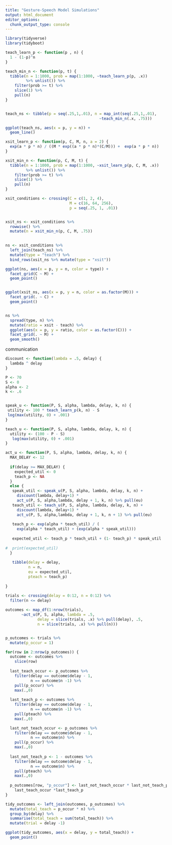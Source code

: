 ```yaml
---
title: "Gesture-Speech Model Simulations"
output: html_document
editor_options: 
  chunk_output_type: console
---
```


```r
library(tidyverse)
library(tidyboot)
```

```r
teach_learn_p <- function(p , n) {
  1 - (1-p)^n
}

teach_min_n <- function(p, t) {
  tibble(n = 1:1000, prob = map(1:1000, ~teach_learn_p(p, .x)) 
         %>% unlist()) %>%
    filter(prob >= t) %>%
    slice(1) %>%
    pull(n)
}


teach_ns <- tibble(p = seq(.25,1,.01), n = map_int(seq(.25,1,.01), 
                                         ~teach_min_n(.x, .75)))

ggplot(teach_ns, aes(x = p, y = n)) + 
  geom_line()
```

```r
xsit_learn_p <- function(p, C, M, n, a = 2) {
  exp(a * p * n) / ((M * exp((a * p * n)*(C/M))) +  exp(a * p * n))
}

xsit_min_n <- function(p, C, M, t) {
  tibble(n = 1:1000, prob = map(1:1000, ~xsit_learn_p(p, C, M, .x)) 
         %>% unlist()) %>%
    filter(prob >= t) %>%
    slice(1) %>%
    pull(n)
}

xsit_conditions <- crossing(C = c(1, 2, 4),
                            M = c(16, 64, 256),
                            p = seq(.25, 1, .01)) 


xsit_ns <- xsit_conditions %>%
  rowwise() %>%
  mutate(n = xsit_min_n(p, C, M, .75))

  
ns <- xsit_conditions %>%
  left_join(teach_ns) %>%
  mutate(type = "teach") %>%
  bind_rows(xsit_ns %>% mutate(type = "xsit"))

ggplot(ns, aes(x = p, y = n, color = type)) + 
  facet_grid(C ~ M) +
  geom_point()


ggplot(xsit_ns, aes(x = p, y = n, color = as.factor(M))) + 
  facet_grid(. ~ C) +
  geom_point()


ns %>%
  spread(type, n) %>%
  mutate(ratio = xsit - teach) %>%
  ggplot(aes(x = p, y = ratio, color = as.factor(C))) + 
  facet_grid(. ~ M) + 
  geom_smooth()

```

communication
```r
discount <- function(lambda = .5, delay) {
  lambda ^ delay
}

P <- 70
S <- 0
alpha <- 2
k <- .6


speak_u <- function(P, S, alpha, lambda, delay, k, n) {
 utility <- 100 * teach_learn_p(k, n) - S
 log(max(utility, 0) + .001)
}

teach_u <- function(P, S, alpha, lambda, delay, k, n) {
  utility <- (100 - P - S)
   log(max(utility, 0) + .001)
}

act_u <- function(P, S, alpha, lambda, delay, k, n) {
  MAX_DELAY <- 12
  
  if(delay >= MAX_DELAY) {
    expected_util <- 0
    teach_p <- NA
  }
  else {
   speak_util <- speak_u(P, S, alpha, lambda, delay, k, n) +
     discount(lambda, delay+1) * 
     act_u(P, S, alpha,lambda, delay + 1, k, n) %>% pull(eu)
   teach_util <- teach_u(P, S, alpha, lambda, delay, k, n) +
     discount(lambda, delay+1) * 
     act_u(P, S, alpha,lambda, delay + 1, k, n + 1) %>% pull(eu)
   
   teach_p <- exp(alpha * teach_util) / (
     exp(alpha * teach_util) + (exp(alpha * speak_util)))
   
   expected_util <- teach_p * teach_util + (1- teach_p) * speak_util
  
#  print(expected_util)
  }
   
   tibble(delay = delay,
          n = n,
          eu = expected_util,
          pteach = teach_p)
   
}

trials <- crossing(delay = 0:12, n = 0:12) %>%
  filter(n <= delay)
  
outcomes <- map_df(1:nrow(trials), 
       ~act_u(P, S, alpha, lambda = .5, 
              delay = slice(trials, .x) %>% pull(delay), .5, 
              n = slice(trials, .x) %>% pull(n)))


p_outcomes <- trials %>%
  mutate(p_occur = 1)

for(row in 2:nrow(p_outcomes)) {
  outcome <- outcomes %>%
    slice(row)
  
  last_teach_occur <- p_outcomes %>%
    filter(delay == outcome$delay - 1,
           n == outcome$n -1) %>%
    pull(p_occur) %>%
    max(.,0)
  
  last_teach_p <- outcomes %>%
    filter(delay == outcome$delay - 1,
           n == outcome$n -1) %>%
    pull(pteach) %>%
    max(.,0)

  last_not_teach_occur <- p_outcomes %>%
    filter(delay == outcome$delay - 1,
           n == outcome$n) %>%
    pull(p_occur) %>%
    max(.,0)
  
  last_not_teach_p <- 1 - outcomes %>%
    filter(delay == outcome$delay - 1,
           n == outcome$n) %>%
    pull(pteach) %>%
    max(.,0) 
  
  p_outcomes[row, "p_occur"] <- last_not_teach_occur * last_not_teach_p + 
    last_teach_occur *last_teach_p
}

tidy_outcomes <- left_join(outcomes, p_outcomes) %>%
  mutate(total_teach = p_occur * n) %>%
  group_by(delay) %>%
  summarise(total_teach = sum(total_teach)) %>%
  mutate(trial = delay -1)

ggplot(tidy_outcomes, aes(x = delay, y = total_teach)) + 
  geom_point()

```

